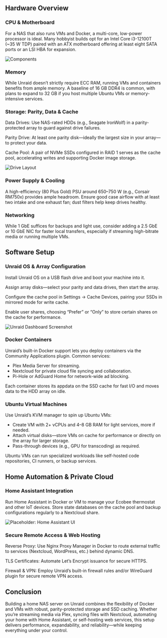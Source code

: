 ## Hardware Overview

### CPU & Motherboard
For a NAS that also runs VMs and Docker, a multi-core, low-power processor is ideal. Many hobbyist builds opt for an Intel Core i3-12100T (~35 W TDP) paired with an ATX motherboard offering at least eight SATA ports or an LSI HBA for expansion.


![Components](/images/DIY/home-nas-server/components.jpg)

### Memory
While Unraid doesn’t strictly require ECC RAM, running VMs and containers benefits from ample memory. A baseline of 16 GB DDR4 is common, with plans to expand to 32 GB if you host multiple Ubuntu VMs or memory-intensive services.

### Storage: Parity, Data & Cache
Data Drives: Use NAS-rated HDDs (e.g., Seagate IronWolf) in a parity-protected array to guard against drive failures.

Parity Drive: At least one parity disk—ideally the largest size in your array—to protect your data.

Cache Pool: A pair of NVMe SSDs configured in RAID 1 serves as the cache pool, accelerating writes and supporting Docker image storage.

![Drive Layout](/images/DIY/home-nas-server/drive-layout.png)

### Power Supply & Cooling
A high-efficiency (80 Plus Gold) PSU around 650–750 W (e.g., Corsair RM750x) provides ample headroom. Ensure good case airflow with at least two intake and one exhaust fan; dust filters help keep drives healthy.

### Networking
While 1 GbE suffices for backups and light use, consider adding a 2.5 GbE or 10 GbE NIC for faster local transfers, especially if streaming high-bitrate media or running multiple VMs.

## Software Setup

### Unraid OS & Array Configuration
Install Unraid OS on a USB flash drive and boot your machine into it.

Assign array disks—select your parity and data drives, then start the array.

Configure the cache pool in Settings → Cache Devices, pairing your SSDs in mirrored mode for write cache.

Enable user shares, choosing “Prefer” or “Only” to store certain shares on the cache for performance.

![Unraid Dashboard Screenshot](/images/DIY/home-nas-server/unraid-dashboard.png)

### Docker Containers
Unraid’s built-in Docker support lets you deploy containers via the Community Applications plugin. Common services:

*   Plex Media Server for streaming.
*   Nextcloud for private cloud file syncing and collaboration.
*   Pi-Hole or AdGuard Home for network-wide ad blocking.

Each container stores its appdata on the SSD cache for fast I/O and moves data to the HDD array on idle.

### Ubuntu Virtual Machines
Use Unraid’s KVM manager to spin up Ubuntu VMs:

*   Create VM with 2+ vCPUs and 4–8 GB RAM for light services, more if needed.
*   Attach virtual disks—store VMs on cache for performance or directly on the array for larger storage.
*   Pass-through devices (e.g., GPU for transcoding) as required.

Ubuntu VMs can run specialized workloads like self-hosted code repositories, CI runners, or backup services.

## Home Automation & Private Cloud

### Home Assistant Integration
Run Home Assistant in Docker or VM to manage your Ecobee thermostat and other IoT devices. Store state databases on the cache pool and backup configurations regularly to a Nextcloud share.

![Placeholder: Home Assistant UI](/images/DIY/home-nas-server/home-assistant.png)

### Secure Remote Access & Web Hosting
Reverse Proxy: Use Nginx Proxy Manager in Docker to route external traffic to services (Nextcloud, WordPress, etc.) behind dynamic DNS.

TLS Certificates: Automate Let’s Encrypt issuance for secure HTTPS.

Firewall & VPN: Employ Unraid’s built-in firewall rules and/or WireGuard plugin for secure remote VPN access.

## Conclusion
Building a home NAS server on Unraid combines the flexibility of Docker and VMs with robust, parity-protected storage and SSD caching. Whether you’re streaming media via Plex, syncing files with Nextcloud, automating your home with Home Assistant, or self-hosting web services, this setup delivers performance, expandability, and reliability—while keeping everything under your control.